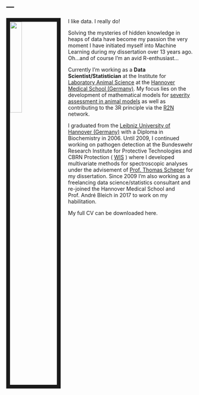 ---
---

<link rel="stylesheet" href="styles.css" type="text/css">

<img src="images/mypic.png" style="width:25%; border:10px solid; margin-right: 20px" align="left">


I like data. I really do!  

Solving the mysteries of hidden knowledge in heaps of data have become my passion the very moment I have initiated myself into Machine Learning during my dissertation over 13 years ago. Oh...and of course I'm an avid R-enthusiast...

Currently I'm working as a **Data Scientist/Statistician** at the Institute for [Laboratory Animal Science](https://www.mh-hannover.de/index.php?id=219&L=1) at the [Hannover Medical School (Germany)](https://www.mh-hannover.de/index.php?&L=1). My focus lies on the development of mathematical models for [severity assessment in animal models](https://severity-assessment.de/) as well as contributing to the 3R principle via the [R2N](https://r2n.eu/) network.

I graduated from the [Leibniz University of Hannover (Germany)](https://www.uni-hannover.de/en/) with a Diploma in Biochemistry in 2006. Until 2009, I continued working on pathogen detection at the Bundeswehr Research Institute for Protective Technologies and CBRN Protection ( [WIS](https://www.baainbw.de/portal/a/baain/start/diensts/wis/!ut/p/z1/hY7LCsIwFET_qBMifbhs0aJQYrFSTTZyqSFWYlIkFD_fiOvi7ObBYaBwgXI0j4bC6B3Z6KXKrlXRnBq-5nzTbjnbr3Z9eqwOjIkcPc7_JirWbEElQ6cdZGTki4w6QwcF9aCZ3snkX8HqkNDw_Qh5J3ezuvVD-Qvi0BrISJ2edSFEaj4MClyI/dz/d5/L2dBISEvZ0FBIS9nQSEh/#Z7_B8LTL2922DPE20I3HV5RBO00F6) ) where I developed multivariate methods for spectroscopic analyses under the advisement of [Prof. Thomas Scheper](https://www.tci.uni-hannover.de/scheper.html) for my dissertation. Since 2009 I'm also working as a freelancing data science/statistics consultant and re-joined the Hannover Medical School and Prof. André Bleich in 2017 to work on my habilitation.

My full CV can be downloaded here.


